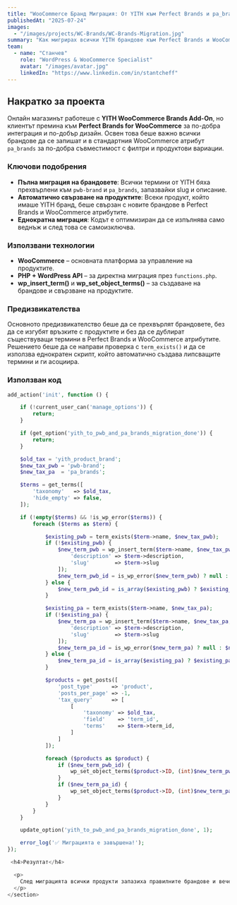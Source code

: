 ```yaml
---
title: "WooCommerce Бранд Миграция: От YITH към Perfect Brands и pa_brands"
publishedAt: "2025-07-24"
images:
  - "/images/projects/WC-Brands/WC-Brands-Migration.jpg"
summary: "Как мигрирах всички YITH брандове към Perfect Brands и WooCommerce атрибути, без да загубя връзки с продуктите."
team:
  - name: "Станчев"
    role: "WordPress & WooCommerce Specialist"
    avatar: "/images/avatar.jpg"
    linkedIn: "https://www.linkedin.com/in/stantcheff"
---
```


<section>
  <h2>Накратко за проекта</h2>

  <p>
    Онлайн магазинът работеше с <strong>YITH WooCommerce Brands Add-On</strong>, но клиентът премина към
    <strong>Perfect Brands for WooCommerce</strong> за по-добра интеграция и по-добър дизайн. Освен това беше важно всички брандове да се запишат и в стандартния WooCommerce атрибут <code>pa_brands</code> за по-добра съвместимост с филтри и продуктови вариации.
  </p>

  <h3>Ключови подобрения</h3>

  <ul>
    <li>
      <strong>Пълна миграция на брандовете</strong>: Всички термини от YITH бяха прехвърлени към
      <code>pwb-brand</code> и <code>pa_brands</code>, запазвайки slug и описание.
    </li>
    <li>
      <strong>Автоматично свързване на продуктите</strong>: Всеки продукт, който имаше YITH бранд, беше свързан с новите брандове в Perfect Brands и WooCommerce атрибутите.
    </li>
    <li>
      <strong>Еднократна миграция</strong>: Кодът е оптимизиран да се изпълнява само веднъж и след това се самоизключва.
    </li>
  </ul>

  <h3>Използвани технологии</h3>

  <ul>
    <li><strong>WooCommerce</strong> – основната платформа за управление на продуктите.</li>
    <li><strong>PHP + WordPress API</strong> – за директна миграция през <code>functions.php</code>.</li>
    <li><strong>wp_insert_term()</strong> и <strong>wp_set_object_terms()</strong> – за създаване на брандове и свързване на продуктите.</li>
  </ul>

  <h3>Предизвикателства</h3>

  <p>
    Основното предизвикателство беше да се прехвърлят брандовете, без да се изгубят връзките с продуктите и без да се дублират съществуващи термини в Perfect Brands и WooCommerce атрибутите. Решението беше да се направи проверка с <code>term_exists()</code> и да се използва еднократен скрипт, който автоматично създава липсващите термини и ги асоциира.
  </p>

  <h3>Използван код</h3>

```php
add_action('init', function () {

    if (!current_user_can('manage_options')) {
        return;
    }

    if (get_option('yith_to_pwb_and_pa_brands_migration_done')) {
        return;
    }

    $old_tax = 'yith_product_brand';
    $new_tax_pwb = 'pwb-brand';
    $new_tax_pa  = 'pa_brands';

    $terms = get_terms([
        'taxonomy'   => $old_tax,
        'hide_empty' => false,
    ]);

    if (!empty($terms) && !is_wp_error($terms)) {
        foreach ($terms as $term) {

            $existing_pwb = term_exists($term->name, $new_tax_pwb);
            if (!$existing_pwb) {
                $new_term_pwb = wp_insert_term($term->name, $new_tax_pwb, [
                    'description' => $term->description,
                    'slug'        => $term->slug
                ]);
                $new_term_pwb_id = is_wp_error($new_term_pwb) ? null : $new_term_pwb['term_id'];
            } else {
                $new_term_pwb_id = is_array($existing_pwb) ? $existing_pwb['term_id'] : $existing_pwb;
            }

            $existing_pa = term_exists($term->name, $new_tax_pa);
            if (!$existing_pa) {
                $new_term_pa = wp_insert_term($term->name, $new_tax_pa, [
                    'description' => $term->description,
                    'slug'        => $term->slug
                ]);
                $new_term_pa_id = is_wp_error($new_term_pa) ? null : $new_term_pa['term_id'];
            } else {
                $new_term_pa_id = is_array($existing_pa) ? $existing_pa['term_id'] : $existing_pa;
            }

            $products = get_posts([
                'post_type'      => 'product',
                'posts_per_page' => -1,
                'tax_query'      => [
                    [
                        'taxonomy' => $old_tax,
                        'field'    => 'term_id',
                        'terms'    => $term->term_id,
                    ]
                ]
            ]);

            foreach ($products as $product) {
                if ($new_term_pwb_id) {
                    wp_set_object_terms($product->ID, (int)$new_term_pwb_id, $new_tax_pwb, true);
                }
                if ($new_term_pa_id) {
                    wp_set_object_terms($product->ID, (int)$new_term_pa_id, $new_tax_pa, true);
                }
            }
        }
    }

    update_option('yith_to_pwb_and_pa_brands_migration_done', 1);

    error_log('✅ Миграцията е завършена!');
});

 <h4>Резултат</h4>

  <p>
    След миграцията всички продукти запазиха правилните брандове и вече се използваха в Perfect Brands и WooCommerce атрибутите, което позволи по-добра съвместимост с филтри и дизайн. Времето за ръчна обработка беше спестено изцяло, а сайтът вече е готов за бъдещи оптимизации и филтри по брандове.
  </p>
</section>
